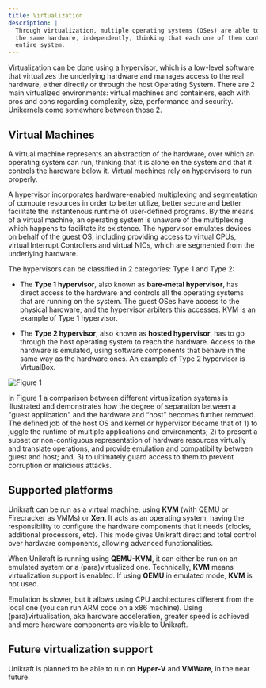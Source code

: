 ```yaml
---
title: Virtualization
description: |
  Through virtualization, multiple operating systems (OSes) are able to run on
  the same hardware, independently, thinking that each one of them controls the
  entire system.
---
```


Virtualization can be done using a hypervisor, which is a low-level software
that virtualizes the underlying hardware and manages access to the real
hardware, either directly or through the host Operating System.
There are 2 main virtualized environments: virtual machines and containers,
each with pros and cons regarding complexity, size, performance and security.
Unikernels come somewhere between those 2.

## Virtual Machines

A virtual machine represents an abstraction of the hardware, over which an
operating system can run, thinking that it is alone on the system and that it
controls the hardware below it.
Virtual machines rely on hypervisors to run properly.

A hypervisor incorporates hardware-enabled multiplexing and segmentation of
compute resources in order to better utilize, better secure and better
facilitate the instantenous runtime of user-defined programs.
By the means of a virtual machine, an operating system is unaware of the
multiplexing which happens to facilitate its existence.
The hypervisor emulates devices on behalf of the guest OS, including
providing access to virtual CPUs, virtual Interrupt Controllers and virtual
NICs, which are segmented from the underlying hardware.

The hypervisors can be classified in 2 categories: Type 1 and Type 2:

* The **Type 1 hypervisor**, also known as **bare-metal hypervisor**, has direct
  access to the hardware and controls all the operating systems that are running
  on the system.
  The guest OSes have access to the physical hardware, and the hypervisor
  arbiters this accesses.
  KVM is an example of Type 1 hypervisor.

* The **Type 2 hypervisor**, also known as **hosted hypervisor**, has to go
  through the host operating system to reach the hardware.
  Access to the hardware is emulated, using software components that behave
  in the same way as the hardware ones.
  An example of Type 2 hypervisor is VirtualBox.

<Image
  border
  ratio={16/6}
  src="/diagrams/vm-modes.svg"
  title="Figure 1"
  description="Comparison between different virtualization systems."
/>

In Figure 1 a comparison between different virtualization systems is illustrated
and demonstrates how the degree of separation between a "guest application" and
the hardware and “host” becomes further removed.
The defined job of the host OS and kernel or hypervisor became that of 1) to
juggle the runtime of multiple applications and environments; 2) to present a
subset or non-contiguous representation of hardware resources virtually and
translate operations, and provide emulation and compatibility between guest and
host; and, 3) to ultimately guard access to them to prevent corruption or
malicious attacks.

## Supported platforms

Unikraft can be run as a virtual machine, using **KVM** (with QEMU
or Firecracker as VMMs) or **Xen**.
It acts as an operating system, having the responsibility to configure the
hardware components that it needs (clocks, additional processors, etc).
This mode gives Unikraft direct and total control over hardware components,
allowing advanced functionalities.

When Unikraft is running using **QEMU-KVM**,
it can either be run on an emulated system or a (para)virtualized one.
Technically, **KVM** means virtualization support is enabled.
If using **QEMU** in emulated mode, **KVM** is not used.

Emulation is slower, but it allows using CPU architectures different from the
local one (you can run ARM code on a x86 machine). Using (para)virtualisation,
aka hardware acceleration, greater speed is achieved and more hardware
components are visible to Unikraft.

## Future virtualization support

Unikraft is planned to be able to run on **Hyper-V** and **VMWare**, in the near
future.
